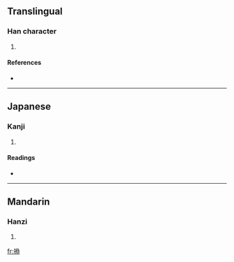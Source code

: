 ==Translingual==

===Han character===
{{Han char|rn=64|rad=手|as=12|sn=15|four=|canj=手戈戈心 (QIIP)}}

# {{defn|Han|sort=手12}}

====References====
* {{Han ref|kx=0455.070|dkj=12723|dj=0804.130|hdz=31965.010|uh=64A1|ud=25761}}

----

==Japanese==

===Kanji===
{{ja-kanji|grade=|rs=手12}}

# {{defn|Japanese}}

====Readings====
* {{ja-readings|on=[[そう]] (sō), [[さん]] (san)|kun=[[みさお]] (misao), [[あやつる]] (ayatsuru)}}

----

==Mandarin==

===Hanzi===
{{cmn-hanzi|pin=[[cāo]] ([[cao1]])|wg=ts'ao<sup>1</sup>}}

# {{defn|Mandarin}}

[[fr:撡]]